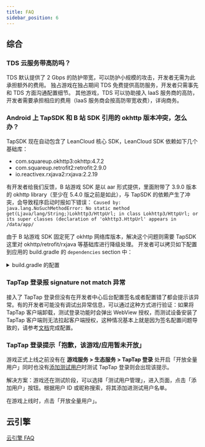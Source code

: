 ```yaml
---
title: FAQ
sidebar_position: 6
---
```



## 综合

### TDS 云服务带高防吗？

TDS 默认提供了 2 Gbps 的防护带宽，可以防护小规模的攻击，开发者无需为此承担额外的费用。
独占游戏在独占期间 TDS 免费提供高防服务，开发者只需事先和 TDS 方面沟通配置细节。
其他游戏，TDS 可以协助接入 IaaS 服务商的高防，开发者需要承担相应的费用（IaaS 服务商会按高防带宽收费），详询商务。

### Android 上 TapSDK 和 B 站 SDK 引用的 okhttp 版本冲突，怎么办？

TapSDK 现在自动包含了 LeanCloud 核心 SDK，LeanCloud SDK 依赖如下几个基础库：
- com.squareup.okhttp3:okhttp:4.7.2
- com.squareup.retrofit2:retrofit:2.9.0
- io.reactivex.rxjava2:rxjava:2.2.19

有开发者给我们反馈，B 站游戏 SDK 是以 aar 形式提供，里面附带了 3.9.0 版本的 okhttp library（至少在 5.4.0 版之前是如此），与 TapSDK 的依赖产生了冲突，会导致程序启动时报如下错误：
`Caused by: java.lang.NoSuchMethodError: No static method get(Ljava/lang/String;)Lokhttp3/HttpUrl; in class Lokhttp3/HttpUrl; or its super classes (declaration of 'okhttp3.HttpUrl' appears in /data/app/`

由于 B 站游戏 SDK 固定死了 okhttp 网络库版本，解决这个问题则需要 TapSDK 这里对 okhttp/retrofit/rxjava 等基础库进行降级处理。
开发者可以拷贝如下配置到应用的 build.gradle 的 `dependencies` section 中：

<details>

<summary>build.gradle 的配置</summary>

<CodeBlock className="java"> {`
    // 请注意以下使用 LeanCloud 核心 SDK 的最新版本号，如果你用的不是 ${sdkVersions.leancloud.java}，请替换
    implementation('cn.leancloud:realtime-android:${sdkVersions.leancloud.java}'){
        exclude group: 'cn.leancloud', module: 'storage-android'
        exclude group: 'cn.leancloud', module: 'realtime-core'
        exclude group: 'cn.leancloud', module: 'storage-core'
    }
    implementation('cn.leancloud:storage-android:${sdkVersions.leancloud.java}'){
        exclude group: 'cn.leancloud', module: 'storage-core'
    }
    implementation('cn.leancloud:realtime-core:${sdkVersions.leancloud.java}') {
        exclude group: 'cn.leancloud', module: 'storage-core'
    }
    implementation('cn.leancloud:storage-core:${sdkVersions.leancloud.java}') {
        exclude group: 'com.squareup.okhttp3', module: 'okhttp'
        exclude group: 'com.squareup.retrofit2', module: 'retrofit'
        exclude group: 'com.squareup.retrofit2', module: 'adapter-rxjava2'
        exclude group: 'com.squareup.retrofit2', module: 'converter-gson'
        exclude group: 'io.reactivex.rxjava2', module: 'rxjava'
    }
    implementation("com.squareup.retrofit2:retrofit:2.3.0")
    implementation("com.squareup.retrofit2:adapter-rxjava2:2.3.0")
    implementation("com.squareup.retrofit2:converter-gson:2.3.0")
    implementation("io.reactivex.rxjava2:rxjava:2.0.0")
    implementation("com.google.code.gson:gson:2.8.6")
    implementation 'io.reactivex.rxjava2:rxandroid:2.1.1'\n
    configurations {
        all*.exclude group: 'com.squareup.okhttp3'
    }
`}</CodeBlock>

</details>

### TapTap 登录报 signature not match 异常
接入了 TapTap 登录但没有在开发者中心后台配置签名或者配置错了都会提示该异常。有的开发者可能没有调试出异常信息，可以通过这种方式进行验证：如果将 TapTap 客户端卸载，测试登录功能时会弹出 WebView 授权，而测试设备安装了 TapTap 客户端则无法拉起客户端授权，这种情况基本上就是因为签名配置问题导致的，请参考[文档](/sdk/start/quickstart/#配置签名证书)完成配置。

### TapTap 登录提示「抱歉，该游戏/应用暂未开放」
游戏正式上线之前没有在 **游戏服务 > 生态服务 > TapTap 登录** 处开启「开放全量用户」同时也没有[添加测试用户](/sdk/start/test-accounts/)时测试 TapTap 登录则会出现该提示。

解决方案：游戏还在测试阶段，可以选择「测试用户管理」，进入页面，点击「添加用户」按钮。根据用户 ID 或昵称搜索，将其添加进测试用户名单。

在游戏上线时，点击「开放全量用户」。

## 云引擎

[云引擎 FAQ](/sdk/engine/faq/)
